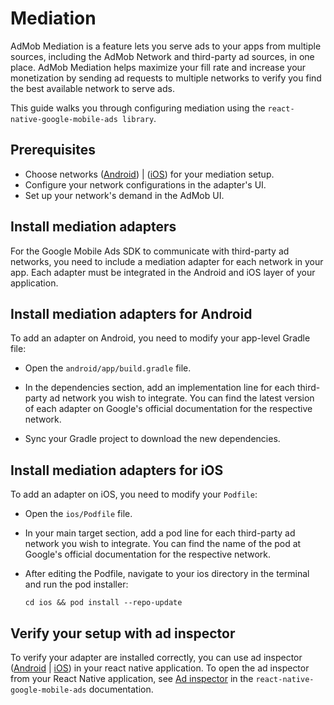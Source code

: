 # Mediation

AdMob Mediation is a feature lets you serve ads to your apps from multiple sources, including the AdMob Network and third-party ad sources, in one place. 
AdMob Mediation helps maximize your fill rate and increase your monetization by sending ad requests to multiple networks to verify you find the best 
available network to serve ads.

This guide walks you through configuring mediation using the `react-native-google-mobile-ads library`.

## Prerequisites 

- Choose networks ([Android](https://developers.google.com/admob/android/choose-networks)) | ([iOS](https://developers.google.com/admob/android/choose-networks)) for your mediation setup.
- Configure your network configurations in the adapter's UI.
- Set up your network's demand in the AdMob UI.

## Install mediation adapters

For the Google Mobile Ads SDK to communicate with third-party ad networks, you need to include a mediation adapter for each network in your app. Each
adapter must be integrated in the Android and iOS layer of your application.

## Install mediation adapters for Android

To add an adapter on Android, you need to modify your app-level Gradle file:

- Open the `android/app/build.gradle` file.

- In the dependencies section, add an implementation line for each third-party ad network you wish to integrate. You can find the latest version of each
adapter on Google's official documentation for the respective network.

- Sync your Gradle project to download the new dependencies.

## Install mediation adapters for iOS

To add an adapter on iOS, you need to modify your `Podfile`:

- Open the `ios/Podfile` file.

- In your main target section, add a pod line for each third-party ad network you wish to integrate. You can find the name of the pod at
Google's official documentation for the respective network. 

- After editing the Podfile, navigate to your ios directory in the terminal and run the pod installer:

  ```
  cd ios && pod install --repo-update
  ```

## Verify your setup with ad inspector

To verify your adapter are installed correctly, you can use ad inspector ([Android](https://developers.google.com/admob/android/ad-inspector) | [iOS](https://developers.google.com/admob/ios/ad-inspector))
in your react native application. To open the ad inspector from your React Native application, see [Ad inspector](https://docs.page/invertase/react-native-google-mobile-ads/ad-inspector) in the
`react-native-google-mobile-ads` documentation.
